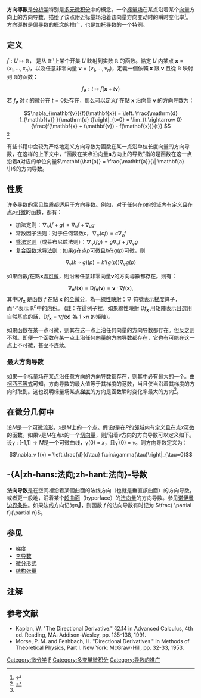 {{NoteTA
|T=zh-hans:方向导数; zh-hant:方向導數;
|1=zh-hans:方向; zh-hant:方向;
|G1=Math}}
{{微积分学}}
'''方向導數'''是[[分析学|分析学]]特别是[[多元微积分|多元微积分]]中的概念。一个[[标量场|标量场]]在某点沿着某个[[向量|向量]]方向上的方向导数，描绘了该点附近标量场沿着该向量方向变动时的瞬时变化率<ref>{{cite book|author=[[Tom_Apostol|Tom Apostol]]|title=Mathematical Analysis|url=https://archive.org/details/mathematicalanal00apos_099|edition=2nd Ed.|year=1974|publisher=Addison-Wesley|isbn=0-201-00288-4|pages=[https://archive.org/details/mathematicalanal00apos_099/page/n357 344]-345}}</ref>。方向導數是[[偏导数|偏导数]]的概念的推广，也是[[加托导数|加托导数]]的一个特例。

==定义==
<math>f:U\mapsto \mathbb{R}</math>， 是从 <math>\mathbb{R}^n</math>上某个开集 <math>U</math> 映射到实数 <math>\mathbb{R}</math> 的函数。給定 <math>U</math> 内某点 <math>\mathbf{x}=(x_1, \ldots, x_n)</math>，以及任意非零向量 <math>\mathbf{v}=(v_1, \ldots, v_n)</math>，定義一個依賴 <math>\mathbf{x}</math> 跟 <math>\mathbf{v}</math> 且從 <math>\mathbb{R}</math> 映射到 <math>\mathbb{R}</math>的函数：
:<math>f_{\mathbf{v}} \; : \; \; t \; \mapsto \; f( \mathbf{x} + t\mathbf{v} )</math>
若 <math>f_{\mathbf{v}}</math> 对 <math>t</math> 的微分在 <math>t=0</math>处存在，那么可以定义<math>f</math> 在點 <math>\mathbf{x}</math> 沿向量 <math>\mathbf{v}</math> 的方向导数为：
:<math>\nabla_{\mathbf{v}}{f}(\mathbf{x}) = \left. \frac{\mathrm{d} f_{\mathbf{v}} }{\mathrm{d} t}\right|_{t=0} = \lim_{t \rightarrow 0}{\frac{f(\mathbf{x} + t\mathbf{v}) - f(\mathbf{x})}{t}}.</math><ref name="rc">{{cite book|author=Rodney Coleman|title=Calculus on Normed Vector Spaces|year=2012|publisher=Springer|isbn=9781461438946}}</ref>{{rp|35}} 

有些书籍中会较为严格地定义方向导数为函数在某一点沿单位长度向量的方向导数，在这样的上下文中，“函数在某点沿向量<math>\mathbf{a}</math>方向上的导数”指的是函数在这一点沿着<math>\mathbf{a}</math>对应的单位向量<math>\mathbf{\hat{a}} = \frac{\mathbf{a}}{\| \mathbf{a} \|}</math>的方向导数。

==性质==
许多[[导数|导数]]的常见性质都适用于方向导数。例如，对于任何在''p''的[[邻域|邻域]]内有定义且在点''p''[[全导数|可微]]的函数，都有： 
* 加法定则：<math>\nabla_v (f + g) = \nabla_v f + \nabla_v g</math>
* 常数因子法则：对于任何常数''c''，<math>\nabla_v (cf) = c\nabla_v f</math>
* [[乘法定则|乘法定则]]（或莱布尼兹法则）：<math>\nabla_v (fg) = g\nabla_v f + f\nabla_v g</math>
* [[复合函数求导法则|复合函数求导法则]]：如果''g''在点''p''可微且''h''在''g''(''p'')可微，则
::<math>\nabla_v (h\circ g) (p) = h'(g(p)) \nabla_v g (p)</math>


如果函數<math>f</math>在點<math>\mathbf{x}</math>處[[微分|可微]]，則沿著任意非零向量<math>\mathbf{v}</math>的方向導數都存在。則有：
:<math>\nabla_{\mathbf{v}}{f}(\mathbf{x}) = \mathrm{D} f_{\mathbf{x}}(\mathbf{v}) = \mathbf{v} \cdot\nabla f(\mathbf{x}), </math>
其中<math>\mathrm{D} f_{\mathbf{x}}</math> 是函数 <math>f</math> 在點 <math>\mathbf{x} </math> 的[[全微分|全微分]]，為一[[線性映射|線性映射]]；<math>\nabla</math> 符號表示[[梯度|梯度]]算子，而“<math>\cdot</math>”表示 <math> \mathbb{R}^n</math>中的[[内积|内积]]。 (註：在這例子裡，如果線性映射 <math>\mathrm{D} f_{\mathbf{x}}</math> 用矩陣表示且選用自然基底的話，<math>\mathrm{D} f_{\mathbf{x}}=\nabla f({\mathbf{x}})</math> 為 1 ×''n'' 的矩陣)。

如果函数在某一点可微，则其在这一点上沿任何向量的方向导数都存在。但反之则不然。即便一个函数在某一点上沿任何向量的方向导数都存在，它也有可能在这一点上不可微，甚至不连续。

===最大方向导数===
如果一个标量场在某点沿任意方向的方向导数都存在，则其中必有最大的一个。由[[柯西不等式|柯西不等式]]可知，方向导数的最大值等于其梯度的范数，当且仅当沿着其梯度的方向时取到。这也说明标量场某点[[梯度|梯度]]的方向是函数瞬时变化率最大的方向<ref name="rc"/>{{rp|36}}。

==在微分几何中==

设''M''是一个[[可微流形|可微流形]]，''x''是''M''上的一个点。假设''f''是在''P''的[[邻域|邻域]]内有定义且在点''x''[[全导数|可微]]的函数。如果''v''是''M''在点''x''的一个[[切向量|切向量]]，则''f''沿着''v''方向的方向导数可以定义如下。设γ : [-1,1] → ''M''是一个可微曲线，γ(0) = ''x''，且γ<sup>′</sup>(0) = ''v''。则方向导数定义为：
:<math>\nabla_v f(x) = \left.\frac{d}{d\tau} f\circ\gamma(\tau)\right|_{\tau=0}</math>

==-{A|zh-hans:法向;zh-hant:法向}-导数==

'''法向导数'''是在空间裡沿着某個曲面的法线方向（也就是垂直該曲面）的方向导数，或者更一般地，沿着某个[[超曲面|超曲面]]（hyperface）的[[法向量|法向量]]的方向导数。参见[[诺伊曼边界条件|诺伊曼边界条件]]。如果法线方向记为<math>\vec{n}</math>，则函数 <math>f</math> 的法向导数有时记为 <math>\frac{ \partial f}{\partial n}</math>。

==参见==
*[[梯度|梯度]]
*[[李导数|李导数]]
*[[微分形式|微分形式]]
*[[结构张量|结构张量]]

==注解==
{{reflist}}

==参考文献==
*Kaplan, W. "The Directional Derivative." §2.14 in Advanced Calculus, 4th ed. Reading, MA: Addison-Wesley, pp. 135-138, 1991. 
*Morse, P. M. and Feshbach, H. "Directional Derivatives." In Methods of Theoretical Physics, Part I. New York: McGraw-Hill, pp. 32-33, 1953.

[[Category:微分学|Category:微分学]]
[[Category:微分几何|F]]
[[Category:多变量微积分|Category:多变量微积分]]
[[Category:导数的推广|Category:导数的推广]]